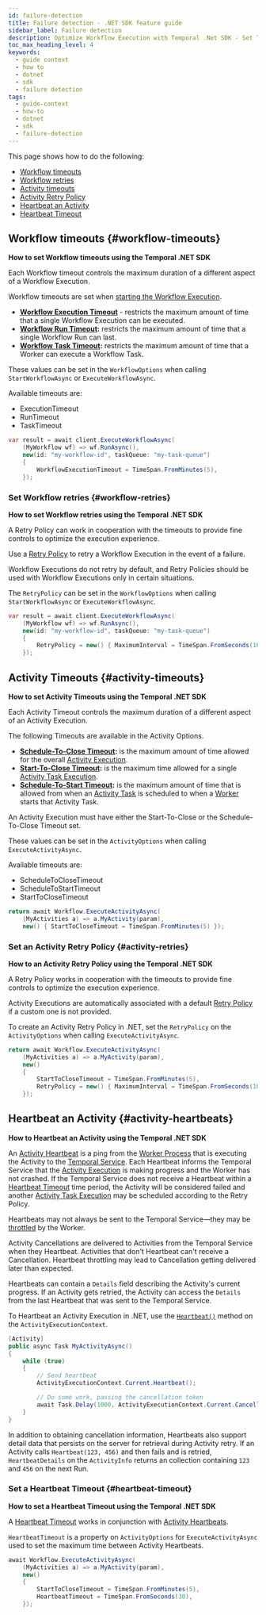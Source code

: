 ```yaml
---
id: failure-detection
title: Failure detection - .NET SDK feature guide
sidebar_label: Failure detection
description: Optimize Workflow Execution with Temporal .Net SDK - Set Timeouts, Retry Policies, and manage Activity Heartbeats efficiently.
toc_max_heading_level: 4
keywords:
  - guide context
  - how to
  - dotnet
  - sdk
  - failure detection
tags:
  - guide-context
  - how-to
  - dotnet
  - sdk
  - failure-detection
---
```


This page shows how to do the following:

- [Workflow timeouts](#workflow-timeouts)
- [Workflow retries](#workflow-retries)
- [Activity timeouts](#activity-timeouts)
- [Activity Retry Policy](#activity-retries)
- [Heartbeat an Activity](#activity-heartbeats)
- [Heartbeat Timeout](#heartbeat-timeout)

## Workflow timeouts {#workflow-timeouts}

**How to set Workflow timeouts using the Temporal .NET SDK**

Each Workflow timeout controls the maximum duration of a different aspect of a Workflow Execution.

Workflow timeouts are set when [starting the Workflow Execution](#workflow-timeouts).

- **[Workflow Execution Timeout](/encyclopedia/detecting-workflow-failures#workflow-execution-timeout)** - restricts the maximum amount of time that a single Workflow Execution can be executed.
- **[Workflow Run Timeout](/encyclopedia/detecting-workflow-failures#workflow-run-timeout):** restricts the maximum amount of time that a single Workflow Run can last.
- **[Workflow Task Timeout](/encyclopedia/detecting-workflow-failures#workflow-task-timeout):** restricts the maximum amount of time that a Worker can execute a Workflow Task.

These values can be set in the `WorkflowOptions` when calling `StartWorkflowAsync` or `ExecuteWorkflowAsync`.

Available timeouts are:

- ExecutionTimeout
- RunTimeout
- TaskTimeout

```csharp
var result = await client.ExecuteWorkflowAsync(
    (MyWorkflow wf) => wf.RunAsync(),
    new(id: "my-workflow-id", taskQueue: "my-task-queue")
    {
        WorkflowExecutionTimeout = TimeSpan.FromMinutes(5),
    });
```

### Set Workflow retries {#workflow-retries}

**How to set Workflow retries using the Temporal .NET SDK**

A Retry Policy can work in cooperation with the timeouts to provide fine controls to optimize the execution experience.

Use a [Retry Policy](/encyclopedia/retry-policies) to retry a Workflow Execution in the event of a failure.

Workflow Executions do not retry by default, and Retry Policies should be used with Workflow Executions only in certain situations.

The `RetryPolicy` can be set in the `WorkflowOptions` when calling `StartWorkflowAsync` or `ExecuteWorkflowAsync`.

```csharp
var result = await client.ExecuteWorkflowAsync(
    (MyWorkflow wf) => wf.RunAsync(),
    new(id: "my-workflow-id", taskQueue: "my-task-queue")
    {
        RetryPolicy = new() { MaximumInterval = TimeSpan.FromSeconds(10) },
    });
```

## Activity Timeouts {#activity-timeouts}

**How to set Activity Timeouts using the Temporal .NET SDK**

Each Activity Timeout controls the maximum duration of a different aspect of an Activity Execution.

The following Timeouts are available in the Activity Options.

- **[Schedule-To-Close Timeout](/encyclopedia/detecting-activity-failures#schedule-to-close-timeout):** is the maximum amount of time allowed for the overall [Activity Execution](/activities#activity-execution).
- **[Start-To-Close Timeout](/encyclopedia/detecting-activity-failures#start-to-close-timeout):** is the maximum time allowed for a single [Activity Task Execution](/workers#activity-task-execution).
- **[Schedule-To-Start Timeout](/encyclopedia/detecting-activity-failures#schedule-to-start-timeout):** is the maximum amount of time that is allowed from when an [Activity Task](/workers#activity-task) is scheduled to when a [Worker](/workers#worker) starts that Activity Task.

An Activity Execution must have either the Start-To-Close or the Schedule-To-Close Timeout set.

These values can be set in the `ActivityOptions` when calling `ExecuteActivityAsync`.

Available timeouts are:

- ScheduleToCloseTimeout
- ScheduleToStartTimeout
- StartToCloseTimeout

```csharp
return await Workflow.ExecuteActivityAsync(
    (MyActivities a) => a.MyActivity(param),
    new() { StartToCloseTimeout = TimeSpan.FromMinutes(5) });
```

### Set an Activity Retry Policy {#activity-retries}

**How to an Activity Retry Policy using the Temporal .NET SDK**

A Retry Policy works in cooperation with the timeouts to provide fine controls to optimize the execution experience.

Activity Executions are automatically associated with a default [Retry Policy](/encyclopedia/retry-policies) if a custom one is not provided.

To create an Activity Retry Policy in .NET, set the `RetryPolicy` on the `ActivityOptions` when calling `ExecuteActivityAsync`.

```csharp
return await Workflow.ExecuteActivityAsync(
    (MyActivities a) => a.MyActivity(param),
    new()
    {
        StartToCloseTimeout = TimeSpan.FromMinutes(5),
        RetryPolicy = new() { MaximumInterval = TimeSpan.FromSeconds(10) },
    });
```

## Heartbeat an Activity {#activity-heartbeats}

**How to Heartbeat an Activity using the Temporal .NET SDK**

An [Activity Heartbeat](/encyclopedia/detecting-activity-failures#activity-heartbeat) is a ping from the [Worker Process](/workers#worker-process) that is executing the Activity to the [Temporal Service](/clusters).
Each Heartbeat informs the Temporal Service that the [Activity Execution](/activities#activity-execution) is making progress and the Worker has not crashed.
If the Temporal Service does not receive a Heartbeat within a [Heartbeat Timeout](/encyclopedia/detecting-activity-failures#heartbeat-timeout) time period, the Activity will be considered failed and another [Activity Task Execution](/workers#activity-task-execution) may be scheduled according to the Retry Policy.

Heartbeats may not always be sent to the Temporal Service—they may be [throttled](/encyclopedia/detecting-activity-failures#throttling) by the Worker.

Activity Cancellations are delivered to Activities from the Temporal Service when they Heartbeat. Activities that don't Heartbeat can't receive a Cancellation.
Heartbeat throttling may lead to Cancellation getting delivered later than expected.

Heartbeats can contain a `Details` field describing the Activity's current progress.
If an Activity gets retried, the Activity can access the `Details` from the last Heartbeat that was sent to the Temporal Service.

To Heartbeat an Activity Execution in .NET, use the [`Heartbeat()`](https://dotnet.temporal.io/api/Temporalio.Activities.ActivityExecutionContext.html#Temporalio_Activities_ActivityExecutionContext_Heartbeat_System_Object___) method on the `ActivityExecutionContext`.

```csharp
[Activity]
public async Task MyActivityAsync()
{
    while (true)
    {
        // Send heartbeat
        ActivityExecutionContext.Current.Heartbeat();

        // Do some work, passing the cancellation token
        await Task.Delay(1000, ActivityExecutionContext.Current.CancellationToken);
    }
}
```

In addition to obtaining cancellation information, Heartbeats also support detail data that persists on the server for retrieval during Activity retry.
If an Activity calls `Heartbeat(123, 456)` and then fails and is retried, `HeartbeatDetails` on the `ActivityInfo` returns an collection containing `123` and `456` on the next Run.

### Set a Heartbeat Timeout {#heartbeat-timeout}

**How to set a Heartbeat Timeout using the Temporal .NET SDK**

A [Heartbeat Timeout](/encyclopedia/detecting-activity-failures#heartbeat-timeout) works in conjunction with [Activity Heartbeats](/encyclopedia/detecting-activity-failures#activity-heartbeat).

`HeartbeatTimeout` is a property on `ActivityOptions` for `ExecuteActivityAsync` used to set the maximum time between Activity Heartbeats.

```csharp
await Workflow.ExecuteActivityAsync(
    (MyActivities a) => a.MyActivity(param),
    new()
    {
        StartToCloseTimeout = TimeSpan.FromMinutes(5),
        HeartbeatTimeout = TimeSpan.FromSeconds(30),
    });
```
